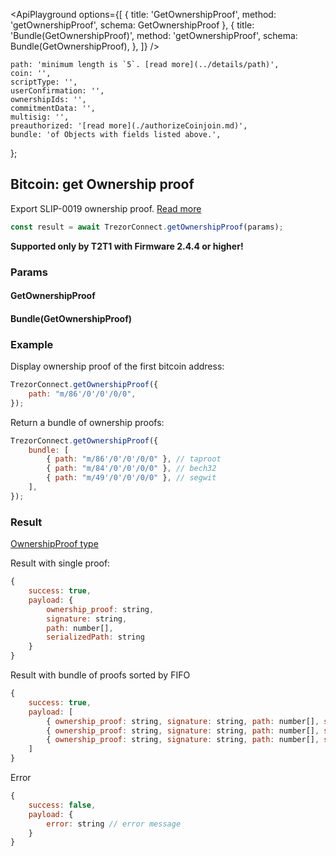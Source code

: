 


<ApiPlayground
    options={[
        { title: 'GetOwnershipProof', method: 'getOwnershipProof', schema: GetOwnershipProof },
        {
            title: 'Bundle(GetOwnershipProof)',
            method: 'getOwnershipProof',
            schema: Bundle(GetOwnershipProof),
        },
    ]}
/>

    path: 'minimum length is `5`. [read more](../details/path)',
    coin: '',
    scriptType: '',
    userConfirmation: '',
    ownershipIds: '',
    commitmentData: '',
    multisig: '',
    preauthorized: '[read more](./authorizeCoinjoin.md)',
    bundle: 'of Objects with fields listed above.',
};

## Bitcoin: get Ownership proof

Export SLIP-0019 ownership proof. [Read more](https://github.com/satoshilabs/slips/blob/master/slip-0019.md#proof-usage)

```javascript
const result = await TrezorConnect.getOwnershipProof(params);
```

<Callout type="info">**Supported only by T2T1 with Firmware 2.4.4 or higher!**</Callout>

### Params

<CommonParamsLink />

#### GetOwnershipProof

<ParamsTable schema={GetOwnershipProof} descriptions={paramDescriptions} />

#### Bundle(GetOwnershipProof)

<Param name="bundle" type="`Array` of Objects with above schema" />

### Example

Display ownership proof of the first bitcoin address:

```javascript
TrezorConnect.getOwnershipProof({
    path: "m/86'/0'/0'/0/0",
});
```

Return a bundle of ownership proofs:

```javascript
TrezorConnect.getOwnershipProof({
    bundle: [
        { path: "m/86'/0'/0'/0/0" }, // taproot
        { path: "m/84'/0'/0'/0/0" }, // bech32
        { path: "m/49'/0'/0'/0/0" }, // segwit
    ],
});
```

### Result

[OwnershipProof type](https://github.com/trezor/trezor-suite/blob/develop/packages/connect/src/types/api/getOwnershipProof.ts)

Result with single proof:

```javascript
{
    success: true,
    payload: {
        ownership_proof: string,
        signature: string,
        path: number[],
        serializedPath: string
    }
}
```

Result with bundle of proofs sorted by FIFO

```javascript
{
    success: true,
    payload: [
        { ownership_proof: string, signature: string, path: number[], serializedPath: string }, // taproot
        { ownership_proof: string, signature: string, path: number[], serializedPath: string }, // bech32
        { ownership_proof: string, signature: string, path: number[], serializedPath: string }  // segwit
    ]
}
```

Error

```javascript
{
    success: false,
    payload: {
        error: string // error message
    }
}
```
